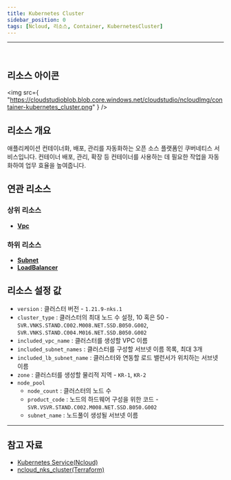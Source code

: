 ```yaml
---
title: Kubernetes Cluster
sidebar_position: 0
tags: [Ncloud, 리소스, Container, KubernetesCluster]
---
```


<hr />
<br />

## 리소스 아이콘

<img
    src={
        "https://cloudstudioblob.blob.core.windows.net/cloudstudio/ncloudImg/container-kubernetes_cluster.png"
    }
/>

## 리소스 개요

애플리케이션 컨테이너화, 배포, 관리를 자동화하는 오픈 소스 플랫폼인 쿠버네티스 서비스입니다. 컨테이너 배포, 관리, 확장 등 컨테이너를 사용하는 데 필요한 작업을 자동화하여 업무 효율을 높여줍니다.

## 연관 리소스

### 상위 리소스

-   [**Vpc**](https://docs.cstudio.app/docs/resource/ncloud/Network/Vpc)

### 하위 리소스

-   [**Subnet**](https://docs.cstudio.app/docs/resource/ncloud/Network/Subnet)
-   [**LoadBalancer**](https://docs.cstudio.app/docs/resource/ncloud/Network/LoadBalancer)

## 리소스 설정 값

-   `version` : 클러스터 버전 - `1.21.9-nks.1`
-   `cluster_type` : 클러스터의 최대 노드 수 설정, 10 혹은 50 - `SVR.VNKS.STAND.C002.M008.NET.SSD.B050.G002`, `SVR.VNKS.STAND.C004.M016.NET.SSD.B050.G002`
-   `included_vpc_name` : 클러스터를 생성할 VPC 이름
-   `included_subnet_names` : 클러스터를 구성할 서브넷 이름 목록, 최대 3개
-   `included_lb_subnet_name` : 클러스터와 연동할 로드 밸런서가 위치하는 서브넷 이름
-   `zone` : 클러스터를 생성할 물리적 지역 - `KR-1`, `KR-2`
-   `node_pool`
    -   `node_count` : 클러스터의 노드 수
    -   `product_code` : 노드의 하드웨어 구성을 위한 코드 - `SVR.VSVR.STAND.C002.M008.NET.SSD.B050.G002`
    -   `subnet_name` : 노드풀이 생성될 서브넷 이름

---

## 참고 자료

-   [Kubernetes Service(Ncloud)](https://www.ncloud.com/product/containers/kubernetes)
-   [ncloud_nks_cluster(Terraform)](https://registry.terraform.io/providers/NaverCloudPlatform/ncloud/latest/docs/resources/nks_cluster)
